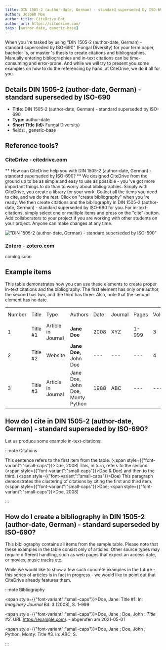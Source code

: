 ```yaml
---
title: DIN 1505-2 (author-date, German) - standard superseded by ISO-690
author: Jospeh Moe
author_title: CiteDrive Bot
author_url: https://citedrive.com/
tags: [author-date, generic-base]
---
```


When you 're tasked by using "DIN 1505-2 (author-date, German) - standard superseded by ISO-690" (Fungal Diversity) for your term paper, bachelor 's, or master 's thesis to create citations and bibliographies.
Manually entering bibliographies and in-text citations can be time-consuming and error-prone. And while we will try to present you some examples on how to do the referencing by hand, at CiteDrive, we do it all for you.

## Details  DIN 1505-2 (author-date, German) - standard superseded by ISO-690
* **Title:** DIN 1505-2 (author-date, German) - standard superseded by ISO-690
* **Type:** author-date
* **Short Title (Id):** Fungal Diversity)
* fields: , generic-base

## Reference tools?
### CiteDrive - citedrive.com
** How can CiteDrive help you with DIN 1505-2 (author-date, German) - standard superseded by ISO-690? **
We designed CiteDrive from the ground up to be as simple and easy to use as possible - you 've got more important things to do than to worry about bibliographies. Simply with CiteDrive, you create a library for your work. Collect all the items you need to cite, and we do the rest. Click on "create bibliography" when you 're ready. We then create citations and the bibliography in DIN 1505-2 (author-date, German) - standard superseded by ISO-690 for you. For in-text-citations, simply select one or multiple items and press on the "cite"-button. Add collaborators to your project if you are working with other students on your project. Anyone can make changes at any time.


!["DIN 1505-2 (author-date, German) - standard superseded by ISO-690"](images/din-15052-authordate-german--standard-superseded-by-iso690.svg "Choose DIN 1505-2 (author-date, German) - standard superseded by ISO-690 in the CiteDrive App")

### Zotero - zotero.com

coming soon

## Example items

This table demonstrates how you can use these elements to create proper in-text citations and the bibliography. The first element has only one author, the second has two, and the third has three. Also, note that the second element has no date.


<table>
  <tr>
   <td>Number
   </td>
   <td>Title
   </td>
   <td>Type
   </td>
   <td>Authors
   </td>
   <td>Date
   </td>
   <td>Journal
   </td>
   <td>Pages
   </td>
   <td>Volume
   </td>
   <td>Issue
   </td>
   <td>Access Date
   </td>
  </tr>
  <tr>
   <td>1
   </td>
   <td>Title #1
   </td>
   <td>Article in Journal
   </td>
   <td><strong>Jane Doe</strong>
   </td>
   <td>2008
   </td>
   <td>XYZ
   </td>
   <td>1-999
   </td>
   <td>3
   </td>
   <td>2
   </td>
   <td>--
   </td>
  </tr>
  <tr>
   <td>
2
   </td>
   <td>Title #2
   </td>
   <td>Website
   </td>
   <td><strong>Jane Doe, </strong>John Doe
   </td>
   <td>---
   </td>
   <td>---
   </td>
   <td>---
   </td>
   <td>4
   </td>
   <td>---
   </td>
   <td>2020-05-01
   </td>
  </tr>
  <tr>
   <td>3
   </td>
   <td>Title #3
   </td>
   <td>Article in Journal
   </td>
   <td>Jane Doe, John Doe, Monty Python
   </td>
   <td>1988
   </td>
   <td>ABC
   </td>
   <td>---
   </td>
   <td>---
   </td>
   <td>16
   </td>
   <td>---
   </td>
  </tr>
</table>



## How do I cite in  DIN 1505-2 (author-date, German) - standard superseded by ISO-690?

Let us produce some example in-text-citations:

:::note Citations


This sentence refers to the first item from the table. (<span style={{"font-variant":"small-caps"}}>Doe</span>, 2008) This, in turn, refers to the second (<span style={{"font-variant":"small-caps"}}>Doe &amp; Doe</span>)
and then to the third.  (<span style={{"font-variant":"small-caps"}}>Doe</span>)
This paragraph demonstrates the clustering of citations by citing the first and third item. (<span style={{"font-variant":"small-caps"}}>Doe</span>; <span style={{"font-variant":"small-caps"}}>Doe</span>, 2008)

:::

## How do I create a bibliography in DIN 1505-2 (author-date, German) - standard superseded by ISO-690?

This bibliography contains all items from the sample table. Please note that these examples in the table consist only of articles. Other source types may require different handling, such as web pages that expect an access date, or movies, music tracks etc.

While we would like to show a few such concrete examples in the future - this series of articles is in fact in progress - we would like to point out that CiteDrive already features them.

:::note Bibliography

<span style={{"font-variant":"small-caps"}}>Doe, Jane</span>: Title #1. In: <i>Imaginary Journal</i> Bd. 3 (2008), S. 1–999

<span style={{"font-variant":"small-caps"}}>Doe, Jane ; Doe, John </span>: <i>Title #2</i>. URL https://example.com/. - abgerufen am 2021-05-01

<span style={{"font-variant":"small-caps"}}>Doe, Jane ; Doe, John ; Python, Monty</span>: Title #3. In: <i>ABC</i>, S. 



:::


        
